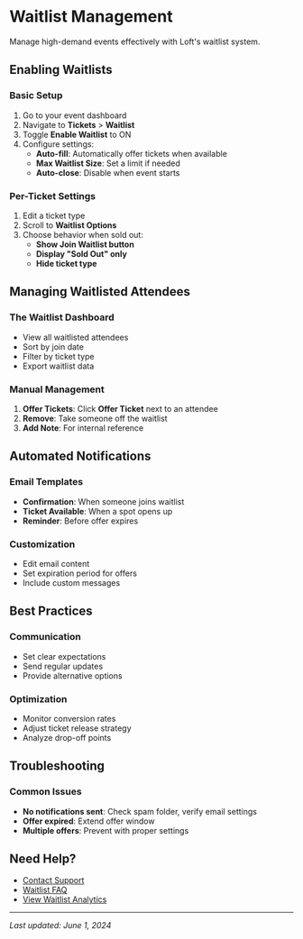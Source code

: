 # Waitlist Management

Manage high-demand events effectively with Loft's waitlist system.

## Enabling Waitlists

### Basic Setup
1. Go to your event dashboard
2. Navigate to **Tickets** > **Waitlist**
3. Toggle **Enable Waitlist** to ON
4. Configure settings:
   - **Auto-fill**: Automatically offer tickets when available
   - **Max Waitlist Size**: Set a limit if needed
   - **Auto-close**: Disable when event starts

### Per-Ticket Settings
1. Edit a ticket type
2. Scroll to **Waitlist Options**
3. Choose behavior when sold out:
   - **Show Join Waitlist button**
   - **Display "Sold Out" only**
   - **Hide ticket type**

## Managing Waitlisted Attendees

### The Waitlist Dashboard
- View all waitlisted attendees
- Sort by join date
- Filter by ticket type
- Export waitlist data

### Manual Management
1. **Offer Tickets**: Click **Offer Ticket** next to an attendee
2. **Remove**: Take someone off the waitlist
3. **Add Note**: For internal reference

## Automated Notifications

### Email Templates
- **Confirmation**: When someone joins waitlist
- **Ticket Available**: When a spot opens up
- **Reminder**: Before offer expires

### Customization
- Edit email content
- Set expiration period for offers
- Include custom messages

## Best Practices

### Communication
- Set clear expectations
- Send regular updates
- Provide alternative options

### Optimization
- Monitor conversion rates
- Adjust ticket release strategy
- Analyze drop-off points

## Troubleshooting

### Common Issues
- **No notifications sent**: Check spam folder, verify email settings
- **Offer expired**: Extend offer window
- **Multiple offers**: Prevent with proper settings

## Need Help?
- [Contact Support](/troubleshooting/contact-support)
- [Waitlist FAQ](/troubleshooting/faq#waitlist)
- [View Waitlist Analytics](#)

---
*Last updated: June 1, 2024*
